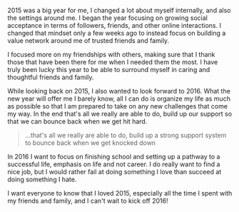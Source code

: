 

2015 was a big year for me, I changed a lot about myself internally, and also the settings around me. I began the year focusing on growing social acceptance in terms of followers, friends, and other online interactions. I changed that mindset only a few weeks ago to instead focus on building a value network around me of trusted friends and family.

I focused more on my friendships with others, making sure that I thank those that have been there for me when I needed them the most. I have truly been lucky this year to be able to surround myself in caring and thoughtful friends and family.

While looking back on 2015, I also wanted to look forward to 2016. What the new year will offer me I barely know, all I can do is organize my life as much as possible so that I am prepared to take on any new challenges that come my way. In the end that's all we really are able to do, build up our support so that we can bounce back when we get hit hard.

> ...that's all we really are able to do, build up a strong support system to bounce back when we get knocked down

In 2016 I want to focus on finishing school and setting up a pathway to a successful life, emphasis on life and not career. I do really want to find a nice job, but I would rather fail at doing something I love than succeed at doing something I hate.

I want everyone to know that I loved 2015, especially all the time I spent with my friends and family, and I can't wait to kick off 2016!
